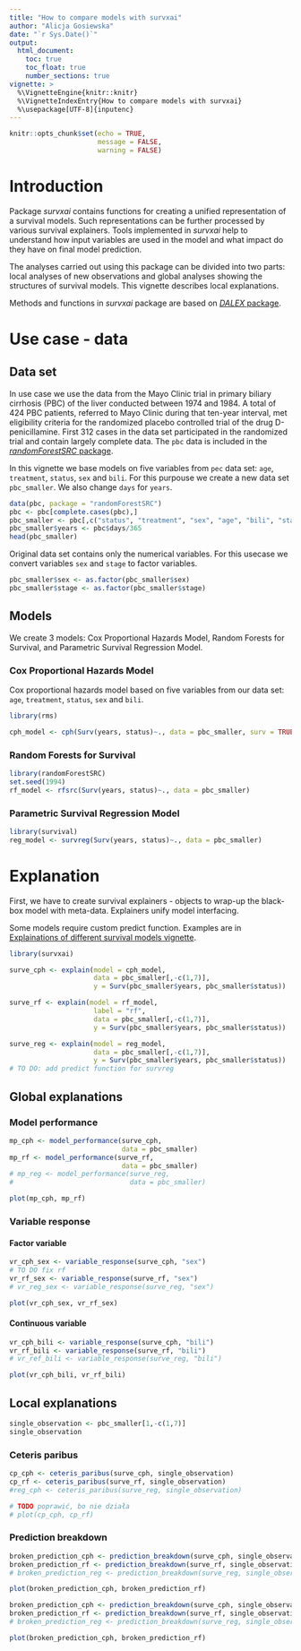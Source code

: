 ```yaml
---
title: "How to compare models with survxai"
author: "Alicja Gosiewska"
date: "`r Sys.Date()`"
output: 
  html_document:
    toc: true
    toc_float: true
    number_sections: true
vignette: >
  %\VignetteEngine{knitr::knitr}
  %\VignetteIndexEntry{How to compare models with survxai}
  %\usepackage[UTF-8]{inputenc}
---
```


```r
knitr::opts_chunk$set(echo = TRUE,
                      message = FALSE,
                      warning = FALSE)
```



# Introduction
Package *survxai* contains functions for creating a unified representation of a survival models. Such representations can be further processed by various survival explainers. Tools implemented in *survxai* help to understand how input variables are used in the model and what impact do they have on final model prediction.

The analyses carried out using this package can be divided into two parts: local analyses of new observations and global analyses showing the structures of survival models. This vignette describes local explanations.

Methods and functions in  *survxai* package are based on [*DALEX* package](https://github.com/pbiecek/DALEX). 

# Use case - data

## Data set
In use case we use the data from the Mayo Clinic trial in primary biliary cirrhosis (PBC) of the liver conducted between 1974 and 1984. A total of 424 PBC patients, referred to Mayo Clinic during that ten-year interval, met eligibility criteria for the randomized placebo controlled trial of the drug D-penicillamine. First 312 cases in the data set participated in the randomized trial and contain largely complete data.
The `pbc` data is included in the [*randomForestSRC* package](https://cran.r-project.org/web/packages/randomForestSRC/index.html).

In this vignette we base models on five variables from `pec` data set: `age`, `treatment`, `status`, `sex` and `bili`. For this purpouse we create a new data set `pbc_smaller`. We also change `days` for `years`.

```r
data(pbc, package = "randomForestSRC")
pbc <- pbc[complete.cases(pbc),]
pbc_smaller <- pbc[,c("status", "treatment", "sex", "age", "bili", "stage")]
pbc_smaller$years <- pbc$days/365
head(pbc_smaller)
```

Original data set contains only the numerical variables. 
For this usecase we convert variables `sex` and `stage` to factor variables.

```r
pbc_smaller$sex <- as.factor(pbc_smaller$sex)
pbc_smaller$stage <- as.factor(pbc_smaller$stage)
```


## Models

We create 3 models: Cox Proportional Hazards Model, Random Forests for Survival, and Parametric Survival Regression Model.


### Cox Proportional Hazards Model

Cox proportional hazards model based on five variables from our data set: `age`, `treatment`, `status`, `sex` and `bili`.

```r
library(rms)

cph_model <- cph(Surv(years, status)~., data = pbc_smaller, surv = TRUE, x = TRUE, y=TRUE)
```

### Random Forests for Survival

```r
library(randomForestSRC)
set.seed(1994)
rf_model <- rfsrc(Surv(years, status)~., data = pbc_smaller)
```

### Parametric Survival Regression Model

```r
library(survival)
reg_model <- survreg(Surv(years, status)~., data = pbc_smaller)
```

# Explanation

First, we have to create survival explainers - objects to wrap-up the black-box model with meta-data. Explainers unify model interfacing.

Some models require custom predict function. Examples are in [Explainations of different survival models vignette](https://mi2datalab.github.io/survxai/articles/Custom_predict_for_survival_models.html).

```r
library(survxai)

surve_cph <- explain(model = cph_model,
                     data = pbc_smaller[,-c(1,7)], 
                     y = Surv(pbc_smaller$years, pbc_smaller$status))

surve_rf <- explain(model = rf_model, 
                     label = "rf",
                     data = pbc_smaller[,-c(1,7)], 
                     y = Surv(pbc_smaller$years, pbc_smaller$status))

surve_reg <- explain(model = reg_model,
                     data = pbc_smaller[,-c(1,7)], 
                     y = Surv(pbc_smaller$years, pbc_smaller$status))
# TO DO: add predict function for survreg

```


## Global explanations

### Model performance

```r
mp_cph <- model_performance(surve_cph, 
                            data = pbc_smaller)
mp_rf <- model_performance(surve_rf, 
                            data = pbc_smaller)
# mp_reg <- model_performance(surve_reg, 
#                             data = pbc_smaller)
```

```r
plot(mp_cph, mp_rf)
```


### Variable response

#### Factor variable
```r
vr_cph_sex <- variable_response(surve_cph, "sex")
# TO DO fix rf
vr_rf_sex <- variable_response(surve_rf, "sex")
# vr_reg_sex <- variable_response(surve_reg, "sex")
```

```r
plot(vr_cph_sex, vr_rf_sex)
```


#### Continuous variable
```r
vr_cph_bili <- variable_response(surve_cph, "bili")
vr_rf_bili <- variable_response(surve_rf, "bili")
# vr_ref_bili <- variable_response(surve_reg, "bili")
```

```r
plot(vr_cph_bili, vr_rf_bili)
```


## Local explanations


```r
single_observation <- pbc_smaller[1,-c(1,7)]
single_observation
```


### Ceteris paribus

```r
cp_cph <- ceteris_paribus(surve_cph, single_observation)
cp_rf <- ceteris_paribus(surve_rf, single_observation)
#reg_cph <- ceteris_paribus(surve_reg, single_observation)

```

```r
# TODO poprawić, bo nie działa
# plot(cp_cph, cp_rf)
```


### Prediction breakdown

```r
broken_prediction_cph <- prediction_breakdown(surve_cph, single_observation)
broken_prediction_rf <- prediction_breakdown(surve_rf, single_observation)
# broken_prediction_reg <- prediction_breakdown(surve_reg, single_observation)
```

```r
plot(broken_prediction_cph, broken_prediction_rf)
```




```r
broken_prediction_cph <- prediction_breakdown(surve_cph, single_observation, prob = 0.8)
broken_prediction_rf <- prediction_breakdown(surve_rf, single_observation, prob = 0.8)
# broken_prediction_reg <- prediction_breakdown(surve_reg, single_observation)
```

```r
plot(broken_prediction_cph, broken_prediction_rf)
```
